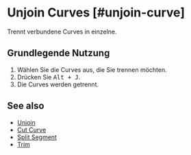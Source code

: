 
# Unjoin Curves [#unjoin-curve]

<Reference shortcut="Alt + J" command="Unjoin Curves"  button="Rechts von der Befehlsleiste"  buttonIcon='button-unjoin' />

Trennt verbundene Curves in einzelne.

## Grundlegende Nutzung

1. Wählen Sie die Curves aus, die Sie trennen möchten.
2. Drücken Sie <kbd>Alt + J</kbd>.
3. Die Curves werden getrennt.

## See also
- [Unjoin](unjoin)
- [Cut Curve](cut-curve)
- [Split Segment](split-segment)
- [Trim](trim)